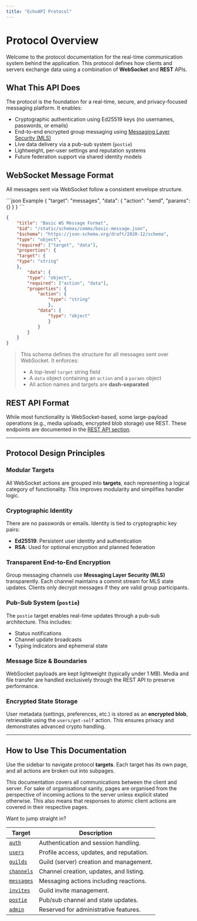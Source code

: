 ```yaml
---
title: "EchoAPI Protocol"
---
```

# Protocol Overview

Welcome to the protocol documentation for the real-time communication system behind the application. This protocol defines how clients and servers exchange data using a combination of **WebSocket** and **REST** APIs.

## What This API Does

The protocol is the foundation for a real-time, secure, and privacy-focused messaging platform. It enables:

- Cryptographic authentication using Ed25519 keys (no usernames, passwords, or emails)
- End-to-end encrypted group messaging using [Messaging Layer Security (MLS)](https://datatracker.ietf.org/doc/html/rfc9420)
- Live data delivery via a pub-sub system (`postie`)
- Lightweight, per-user settings and reputation systems
- Future federation support via shared identity models

## WebSocket Message Format

All messages sent via WebSocket follow a consistent envelope structure.

<CodeGroup>
```json Example
{
    "target": "messages",
    "data": {
        "action": "send",
        "params": {}
    }
}
```

```json Schema
{
    "title": "Basic WS Message Format",
    "$id": "/static/schemas/comms/basic-message.json",
    "$schema": "https://json-schema.org/draft/2020-12/schema",
    "type": "object",
    "required": ["target", "data"],
    "properties": {
    "target": {
    "type": "string"
    },
        "data": {
        "type": "object",
        "required": ["action", "data"],
        "properties": {
            "action": {
                "type": "string"
                },
            "data": {
                "type": "object"
                }
            }
        }
    }
}
```
</CodeGroup>

> This schema defines the structure for all messages sent over WebSocket. It enforces:
> - A top-level `target` string field
> - A `data` object containing an `action` and a `params` object
> - All action names and targets are **dash-separated**

## REST API Format

While most functionality is WebSocket-based, some large-payload operations (e.g., media uploads, encrypted blob storage) use REST. These endpoints are documented in the [REST API section](/rest/index).

---

## Protocol Design Principles

### Modular Targets

All WebSocket actions are grouped into **targets**, each representing a logical category of functionality. This improves modularity and simplifies handler logic.

### Cryptographic Identity

There are no passwords or emails. Identity is tied to cryptographic key pairs:

- **Ed25519**: Persistent user identity and authentication
- **RSA**: Used for optional encryption and planned federation

### Transparent End-to-End Encryption

Group messaging channels use **Messaging Layer Security (MLS)** transparently. Each channel maintains a commit stream for MLS state updates. Clients only decrypt messages if they are valid group participants.

### Pub-Sub System (`postie`)

The `postie` target enables real-time updates through a pub-sub architecture. This includes:

- Status notifications
- Channel update broadcasts
- Typing indicators and ephemeral state

### Message Size & Boundaries

WebSocket payloads are kept lightweight (typically under 1 MB). Media and file transfer are handled exclusively through the REST API to preserve performance.

### Encrypted State Storage

User metadata (settings, preferences, etc.) is stored as an **encrypted blob**, retrievable using the `users/get-self` action. This ensures privacy and demonstrates advanced crypto handling.

---

## How to Use This Documentation

Use the sidebar to navigate protocol **targets**. Each target has its own page, and all actions are broken out into subpages.

This documentation covers all communications between the client and server. For sake of organisational sanity, pages are
organised from the perspective of incoming actions to the server unless explicit stated otherwise. This also means that
responses to atomic client actions are covered in their respective pages.

Want to jump straight in?

| Target                           | Description                              |
|----------------------------------|------------------------------------------|
| [`auth`](/protocol/auth/index)   | Authentication and session handling.     |
| [`users`](/protocol/users)       | Profile access, updates, and reputation. |
| [`guilds`](/protocol/guilds)     | Guild (server) creation and management.  |
| [`channels`](/protocol/channels) | Channel creation, updates, and listing.  |
| [`messages`](/protocol/messages) | Messaging actions including reactions.   |
| [`invites`](/protocol/invites)   | Guild invite management.                 |
| [`postie`](/protocol/postie)     | Pub/sub channel and state updates.       |
| [`admin`](/protocol/admin)       | Reserved for administrative features.    |

